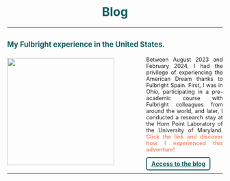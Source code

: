 
<h1 style="color: #125F63;text-align: center;">Blog</h1>

----

## <span style="color: #125F63;font-size: 0.8em;cursor: pointer; transition: color 0.3s, text-decoration 0.3s;" onmouseover="this.style.color='white'; this.style.textDecoration='underline';" onmouseout="this.style.color='#F39075'; this.style.textDecoration='none';">My Fulbright experience in the United States.</span>

<div style="display: flex; align-items: center;">
  <img src="fulbright.png" style="height: 250px; width: auto; object-fit: contain; margin-right: 75px;"/>
  <div style="text-align: justify;">
  <span style="font-size: 0.9em;">
   Between August 2023 and February 2024, I had the privilege of experiencing the American Dream thanks to Fulbright Spain. First, I was in Ohio, participating in a pre-academic course with Fulbright colleagues from around the world, and later, I conducted a research stay at the Horn Point Laboratory of the University of Maryland. <strong style="color: #F39075;">Click the link and discover how I experienced this adventure!</strong>
    </span>
    <br>
    <br>
<a href="fulbright.qmd" style="padding: 5px 10px; background-color: transparent; color: #125F63; border: 2px solid #125F63; border-radius: 5px; cursor: pointer; font-size: 1em; font-weight: bold; text-decoration: underline; transition: background-color 0.3s, color 0.3s;">
    Access to the blog
</a>
  </div>
</div>

----
